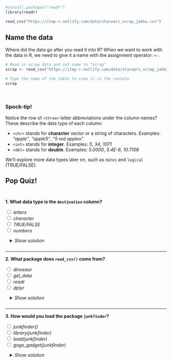
```{r starwars_read, eval=T}
#install.packages("readr")
library(readr)

read_csv("https://itep-r.netlify.com/data/starwars_scrap_jakku.csv")
```


## Name the data {-}

Where did the data go after you read it into R? When we want to work with the data in R, we need to give it a name with the assignment operator: `<-`. 

```{r starwars_csv_name, eval=T, message=F}
# Read in scrap data and set name to "scrap"
scrap <- read_csv("https://itep-r.netlify.com/data/starwars_scrap_jakku.csv")

# Type the name of the table to view it in the console
scrap
```

<br>


<div class="tip">
### <i class="fas fa-hand-spock"></i> Spock-tip! {-}

Notice the row of `<three>` letter abbreviations under the column names? These describe the data type of each column.

- `<chr>` stands for __character__ vector or a string of characters. Examples: _"apple"_, _"apple5"_, _"5 red apples"_  
- `<int>` stands for __integer__. Examples: _5_, _34_, _1071_  
- `<dbl>` stands for __double__. Examples: _5.0000_, _3.4E-6_, _10.7106_

We'll explore more data types later on, such as `dates` and `logical` (TRUE/FALSE).
</div>


<div class="quiz">

<h2 style="margin-top: 28px; margin-bottom: 44px;"> Pop Quiz! </h2>

__1. What data type is the `destination` column?__

<input type="radio" name="type"> _letters_        <br> 
<input type="radio" name="type"> _character_      <br> 
<input type="radio" name="type"> _TRUE/FALSE_     <br> 
<input type="radio" name="type"> _numbers_        <br> 

<details style="margin-left: 14px;">
<summary class = "btn_code">_Show solution_</summary>
<p>
<i class="fa fa-check" aria-hidden="true" style="color: green;"></i> `character`    
_Woop! You got this._
</p></details>

<br>
<hr style="margin-top: 8px;">

__2. What package does `read_csv()` come from?__

<input type="radio" name="pkg"> _dinosaur_     <br> 
<input type="radio" name="pkg"> _get_data_     <br> 
<input type="radio" name="pkg"> _readr_        <br> 
<input type="radio" name="pkg"> _dplyr_        <br> 

<details style="margin-left: 14px;">
<summary class = "btn_code">_Show solution_ </summary>
<p>

<i class="fa fa-check" aria-hidden="true" style="color: green;"></i> `readr`  
_Great job! You are Jedi worthy!_

</p></details>

<br>
<hr style="margin-top: 8px;">

__3. How would you load the package `junkfinder`?__

<input type="radio" name="load"> _junkfinder()_             <br> 
<input type="radio" name="load"> _library(junkfinder)_      <br> 
<input type="radio" name="load"> _load(junkfinder)_         <br> 
<input type="radio" name="load"> _gogo_gadget(junkfinder)_  <br> 

<details style="margin-left: 14px;">
<summary class = "btn_code">_Show solution_</summary>
<p>

<i class="fa fa-check" aria-hidden="true" style="color: green;"></i> `library("junkfinder")`  
_Excellent! Keep the streak going._

</p></details>

</div>

<br>
